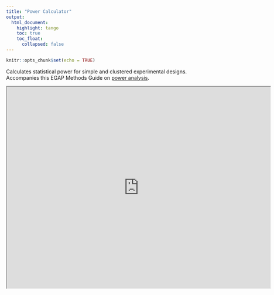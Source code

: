 ```yaml
---
title: "Power Calculator"
output: 
  html_document:
    highlight: tango
    toc: true
    toc_float:
      collapsed: false
---
```

  
```r
knitr::opts_chunk$set(echo = TRUE)
```

Calculates statistical power for simple and clustered experimental designs. Accompanies this EGAP Methods Guide on [power analysis](http://egap.org/methods-guides/10-things-you-need-know-about-statistical-power).

<iframe src="https://egap.shinyapps.io/power-app/" height="550" width="720"></iframe>
